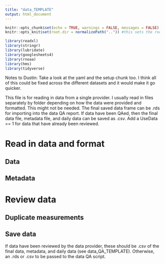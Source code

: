 ```yaml
---
title: "data_TEMPLATE"
output: html_document
---
```


```r
knitr::opts_chunk$set(echo = TRUE, warnings = FALSE, messages = FALSE)
knitr::opts_knit$set(root.dir = normalizePath("..")) #this sets the root.dir up one level back to the project so that paths are relative to the project directory.

library(readxl)
library(stringr)
library(lubridate)
library(googlesheets4)
library(rnoaa)
library(hms)
library(tidyverse)
```


Notes to Dustin: Take a look at the yaml and the setup chunk too. I think all of this could be fixed across the different datasets and it would make it go quicker.

This file is for reading in data from a single provider. I usually read in files separately by folder depending on how the data were provided and formatted. This might not be needed. The final saved data frame can be .rds for importing into the data QA report. If data have been QAed, then the final data file, metadata file, and daily data can be saved as .csv. Add a UseData == 1 for data that have already been reviewed.

# Read in data and format

## Data

## Metadata

# Review data

## Duplicate measurements

## Save data 

If data have been reviewed by the data provider, these should be .csv of the final data, metadata, and daily data (see data_QA_TEMPLATE). Otherwise, an .rds or .csv to be passed to the data QA script.
